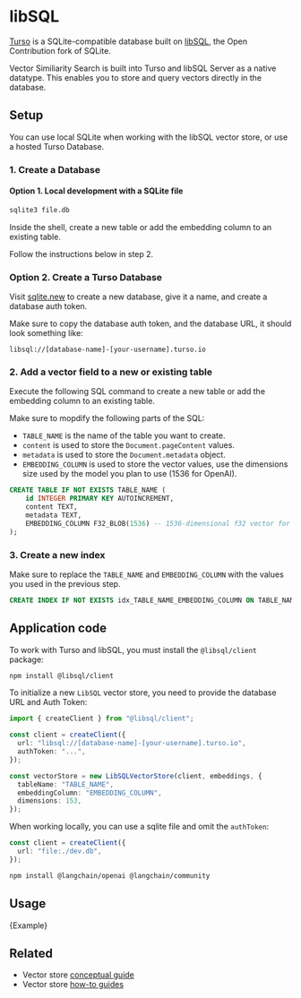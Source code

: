 # libSQL

[Turso](https://turso.tech) is a SQLite-compatible database built on [libSQL](https://docs.turso.tech/libsql), the Open Contribution fork of SQLite.

Vector Similiarity Search is built into Turso and libSQL Server as a native datatype. This enables you to store and query vectors directly in the database.

## Setup

You can use local SQLite when working with the libSQL vector store, or use a hosted Turso Database.

### 1. Create a Database

#### Option 1. Local development with a SQLite file

```bash
sqlite3 file.db
```

Inside the shell, create a new table or add the embedding column to an existing table.

Follow the instructions below in step 2.

### Option 2. Create a Turso Database

Visit [sqlite.new](https://sqlite.new) to create a new database, give it a name, and create a database auth token.

Make sure to copy the database auth token, and the database URL, it should look something like:

```text
libsql://[database-name]-[your-username].turso.io
```

### 2. Add a vector field to a new or existing table

Execute the following SQL command to create a new table or add the embedding column to an existing table.

Make sure to mopdify the following parts of the SQL:

- `TABLE_NAME` is the name of the table you want to create.
- `content` is used to store the `Document.pageContent` values.
- `metadata` is used to store the `Document.metadata` object.
- `EMBEDDING_COLUMN` is used to store the vector values, use the dimensions size used by the model you plan to use (1536 for OpenAI).

```sql
CREATE TABLE IF NOT EXISTS TABLE_NAME (
    id INTEGER PRIMARY KEY AUTOINCREMENT,
    content TEXT,
    metadata TEXT,
    EMBEDDING_COLUMN F32_BLOB(1536) -- 1536-dimensional f32 vector for OpenAI
);
```

### 3. Create a new index

Make sure to replace the `TABLE_NAME` and `EMBEDDING_COLUMN` with the values you used in the previous step.

```sql
CREATE INDEX IF NOT EXISTS idx_TABLE_NAME_EMBEDDING_COLUMN ON TABLE_NAME(libsql_vector_idx(EMBEDDING_COLUMN))
```

## Application code

To work with Turso and libSQL, you must install the `@libsql/client` package:

```bash npm2yarn
npm install @libsql/client
```


<IntegrationInstallTooltip></IntegrationInstallTooltip>

To initialize a new `LibSQL` vector store, you need to provide the database URL and Auth Token:

```typescript
import { createClient } from "@libsql/client";

const client = createClient({
  url: "libsql://[database-name]-[your-username].turso.io",
  authToken: "...",
});

const vectorStore = new LibSQLVectorStore(client, embeddings, {
  tableName: "TABLE_NAME",
  embeddingColumn: "EMBEDDING_COLUMN",
  dimensions: 153,
});
```

When working locally, you can use a sqlite file and omit the `authToken`:

```typescript
const client = createClient({
  url: "file:./dev.db",
});
```

```bash npm2yarn
npm install @langchain/openai @langchain/community
```

## Usage


<CodeBlock language="typescript">{Example}</CodeBlock>

## Related

- Vector store [conceptual guide](/docs/concepts/#vectorstores)
- Vector store [how-to guides](/docs/how_to/#vectorstores)
